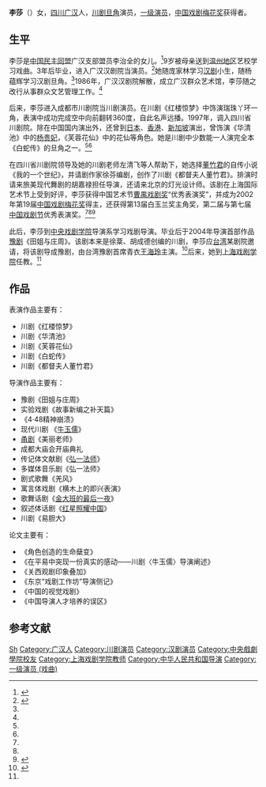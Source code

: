 '''李莎'''（{{bd|20世纪|？|}}）女，[[四川|四川]][[广汉|广汉]]人，[[川剧|川剧]][[旦角|旦角]]演员，[[一级演员|一级演员]]，[[中国戏剧梅花奖|中国戏剧梅花奖]]获得者。

==生平==
李莎是[[中国民主同盟|中国民主同盟]]广汉支部盟员李治全的女儿。<ref name=minmeng>{{Cite web |url=http://www.dymm.org/newslist.asp?ID=1080&SortID=29 |title=汉剧部落守候人的中国梦（王家友 肖铁成），中国民主同盟德阳市委员会，2013-08-01 |access-date=2015-05-13 |archive-date=2019-10-04 |archive-url=https://web.archive.org/web/20191004070246/http://www.dymm.org/newslist.asp?ID=1080&SortID=29 |dead-url=no }}</ref>9岁被母亲送到[[温州地区|温州地区]]艺校学习戏曲。3年后毕业，进入广汉汉剧院当演员。<ref name=scxww>{{Cite web |url=http://scopera.newssc.org/system/20120822/000015181.html |title=“一度梅”李莎，四川新闻网，2012-08-22 |access-date=2015-05-13 |archive-date=2018-02-18 |archive-url=https://web.archive.org/web/20180218001802/http://scopera.newssc.org/system/20120822/000015181.html |dead-url=no }}</ref>她随庞家林学习[[汉剧|汉剧]]小生，随杨蕴辉学习汉剧旦角。<ref name=minmeng/>1986年，广汉汉剧院解散，成立广汉群众艺术馆，李莎随之改行从事群众文艺管理工作。<ref name=scxww/>

后来，李莎进入成都市川剧院当川剧演员。在川剧《红楼惊梦》中饰演瑞珠丫环一角，表演中成功完成空中向前翻转360度，自此名声远播。1997年，调入四川省川剧院。除在中国国内演出外，还曾到[[日本|日本]]、[[香港|香港]]、[[新加坡|新加坡]]演出，曾饰演《华清池》中的[[杨贵妃|杨贵妃]]，《芙蓉花仙》中的花仙等角色。她是川剧中少数能一人演完全本《白蛇传》的旦角之一。<ref name=scxww/><ref name=minmeng/>

在四川省川剧院领导及她的川剧老师左清飞等人帮助下，她选择[[董竹君|董竹君]]的自传小说《我的一个世纪》，并请剧作家徐芬编剧，创作了川剧《都督夫人董竹君》。排演时请来旅美现代舞剧的胡嘉禄担任导演，还请来北京的灯光设计师。该剧在上海国际艺术节上受到好评，李莎获得中国艺术节[[曹禺戏剧奖|曹禺戏剧奖]]“优秀表演奖”，并成为2002年第19届[[中国戏剧梅花奖|中国戏剧梅花奖]]得主，还获得第13届白玉兰奖主角奖，第二届与第七届[[中国戏剧节|中国戏剧节]]优秀表演奖。<ref name=scxww/><ref name=minmeng/><ref name=shangxi>{{Cite web |url=http://www.sta.edu.cn/list_professor.aspx?id=18402 |title=李莎，上海戏剧学院，于2015-05-13查阅 |access-date=2015-05-13 |archive-url=https://web.archive.org/web/20150518090220/http://www.sta.edu.cn/list_professor.aspx?id=18402 |archive-date=2015-05-18 |dead-url=yes }}</ref>

此后，李莎到[[中央戏剧学院|中央戏剧学院]]导演系学习戏剧导演。毕业后于2004年导演首部作品[[豫剧|豫剧]]《田姐与庄周》。该剧本来是徐棻、胡成德创编的川剧，李莎应[[台湾|台湾]]某剧院邀请，将该剧导成豫剧，由台湾豫剧首席青衣[[王海玲|王海玲]]主演。<ref>{{Cite web |url=http://ent.sina.com.cn/2004-05-22/0512396637.html |title=梅花奖演员李莎当导演，新浪，2004-05-22 |access-date=2015-05-13 |archive-date=2019-10-14 |archive-url=https://web.archive.org/web/20191014073842/http://ent.sina.com.cn/2004-05-22/0512396637.html |dead-url=no }}</ref>后来，她到[[上海戏剧学院|上海戏剧学院]]任教。<ref name=shangxi/>

==作品==
表演作品主要有：
*川剧《红楼惊梦》
*川剧《华清池》
*川剧《芙蓉花仙》
*川剧《白蛇传》
*川剧《都督夫人董竹君》

导演作品主要有：
*豫剧《田姐与庄周》
*实验戏剧《故事新编之补天篇》
*《4·48精神崩溃》
*现代川剧 《[[牛玉儒|牛玉儒]]》
*[[甬剧|甬剧]]《美丽老师》
*成都大庙会开庙典礼
*传记体文献剧《[[弘一法师|弘一法师]]》
*多媒体音乐剧《弘一法师》
*剧式歌舞《羌风》
*寓言体戏剧《横木上的即兴表演》
*歌舞话剧《[[金大班的最后一夜|金大班的最后一夜]]》
*叙述体话剧《[[红星照耀中国|红星照耀中国]]》
*川剧《易胆大》

论文主要有：
*《角色创造的生命蘖变》
*《在平易中突现一份真实的感动——川剧〈牛玉儒〉导演阐述》
*《关西观剧印象叠加》
*《东京“戏剧工作坊”导演侧记》
*《中国的视觉戏剧》
*《中国导演人才培养的误区》

==参考文献==
{{reflist}}

{{中国戏剧梅花奖}}

{{Authority control}}
{{DEFAULTSORT:Li李}}
[[Category:李姓|Sh]]
[[Category:广汉人|Category:广汉人]]
[[Category:川剧演员|Category:川剧演员]]
[[Category:汉剧演员|Category:汉剧演员]]
[[Category:中央戲劇學院校友|Category:中央戲劇學院校友]]
[[Category:上海戏剧学院教师|Category:上海戏剧学院教师]]
[[Category:中华人民共和国导演|Category:中华人民共和国导演]]
[[Category:一级演员_(戏曲)|Category:一级演员 (戏曲)]]
